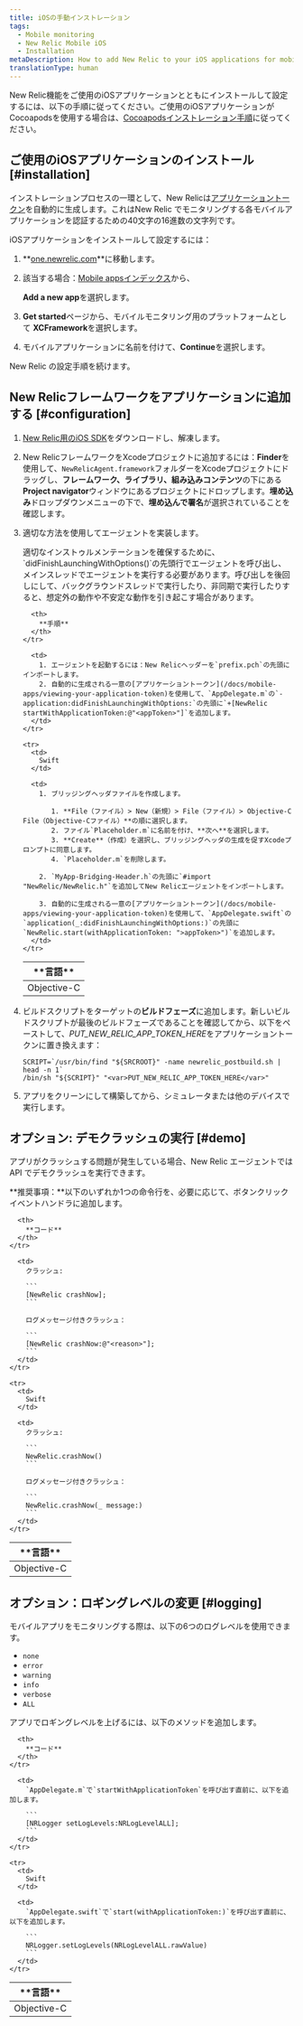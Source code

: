 ```yaml
---
title: iOSの手動インストレーション
tags:
  - Mobile monitoring
  - New Relic Mobile iOS
  - Installation
metaDescription: How to add New Relic to your iOS applications for mobile monitoring.
translationType: human
---
```


New Relic機能をご使用のiOSアプリケーションとともにインストールして設定するには、以下の手順に従ってください。ご使用のiOSアプリケーションがCocoapodsを使用する場合は、[Cocoapodsインストレーション手順](/docs/mobile-monitoring-installation/cocoapods-installation-and-configuration)に従ってください。

## ご使用のiOSアプリケーションのインストール [#installation]

インストレーションプロセスの一環として、New Relicは[アプリケーショントークン](/docs/mobile-apps/viewing-your-application-token)を自動的に生成します。これはNew Relic でモニタリングする各モバイルアプリケーションを認証するための40文字の16進数の文字列です。

iOSアプリケーションをインストールして設定するには：

1. **[one.newrelic.com](https://one.newrelic.com/all-capabilities)**に移動します。

2. 該当する場合：[Mobile appsインデックス](/docs/mobile-apps/mobile-apps-menu)から、

   <Icon name="fe-plus-circle"/>

   **Add a new app**を選択します。

3. **Get started**ページから、モバイルモニタリング用のプラットフォームとして **XCFramework**を選択します。

4. モバイルアプリケーションに名前を付けて、**Continue**を選択します。

New Relic の設定手順を続けます。

## New Relicフレームワークをアプリケーションに追加する [#configuration]

1. [New Relic用のiOS SDK](/docs/release-notes/mobile-release-notes/xcframework-release-notes)をダウンロードし、解凍します。

2. New RelicフレームワークをXcodeプロジェクトに追加するには：**Finder**を使用して、`NewRelicAgent.framework`フォルダーをXcodeプロジェクトにドラッグし、**フレームワーク、ライブラリ、組み込みコンテンツ**の下にある**Project navigator**ウィンドウにあるプロジェクトにドロップします。**埋め込み**ドロップダウンメニューの下で、**埋め込んで署名**が選択されていることを確認します。

3. 適切な方法を使用してエージェントを実装します。

   <Callout variant="important">
     適切なインストゥルメンテーションを確保するために、`didFinishLaunchingWithOptions()`の先頭行でエージェントを呼び出し、メインスレッドでエージェントを実行する必要があります。呼び出しを後回しにして、バックグラウンドスレッドで実行したり、非同期で実行したりすると、想定外の動作や不安定な動作を引き起こす場合があります。
   </Callout>

   <table>
     <thead>
       <tr>
         <th style={{ width: "150px" }}>
           **言語**
         </th>

         <th>
           **手順**
         </th>
       </tr>
     </thead>

     <tbody>
       <tr>
         <td>
           Objective-C
         </td>

         <td>
           1. エージェントを起動するには：New Relicヘッダーを`prefix.pch`の先頭にインポートします。
           2. 自動的に生成される一意の[アプリケーショントークン](/docs/mobile-apps/viewing-your-application-token)を使用して、`AppDelegate.m`の`-application:didFinishLaunchingWithOptions:`の先頭に`+[NewRelic startWithApplicationToken:@"<appToken>"]`を追加します。
         </td>
       </tr>

       <tr>
         <td>
           Swift
         </td>

         <td>
           1. ブリッジングヘッダファイルを作成します。

              1. **File（ファイル）> New（新規）> File（ファイル）> Objective-C File（Objective-Cファイル）**の順に選択します。
              2. ファイル`Placeholder.m`に名前を付け、**次へ**を選択します。
              3. **Create**（作成）を選択し、ブリッジングヘッダの生成を促すXcodeプロンプトに同意します。
              4. `Placeholder.m`を削除します。

           2. `MyApp-Bridging-Header.h`の先頭に`#import "NewRelic/NewRelic.h"`を追加してNew Relicエージェントをインポートします。

           3. 自動的に生成される一意の[アプリケーショントークン](/docs/mobile-apps/viewing-your-application-token)を使用して、`AppDelegate.swift`の`application(_:didFinishLaunchingWithOptions:)`の先頭に`NewRelic.start(withApplicationToken: ">appToken>")`を追加します。
         </td>
       </tr>
     </tbody>
   </table>

4. ビルドスクリプトをターゲットの**ビルドフェーズ**に追加します。新しいビルドスクリプトが最後のビルドフェーズであることを確認してから、以下をペーストして、<var>PUT_NEW_RELIC_APP_TOKEN_HERE</var>をアプリケーショントークンに置き換えます：

   ```
   SCRIPT=`/usr/bin/find "${SRCROOT}" -name newrelic_postbuild.sh | head -n 1`
   /bin/sh "${SCRIPT}" "<var>PUT_NEW_RELIC_APP_TOKEN_HERE</var>"
   ```

5. アプリをクリーンにして構築してから、シミュレータまたは他のデバイスで実行します。

<InstallFeedback/>

## オプション: デモクラッシュの実行 [#demo]

アプリがクラッシュする問題が発生している場合、New Relic エージェントでは API でデモクラッシュを実行できます。

**推奨事項：**以下のいずれか1つの命令行を、必要に応じて、ボタンクリックイベントハンドラに追加します。

<table>
  <thead>
    <tr>
      <th style={{ width: "150px" }}>
        **言語**
      </th>

      <th>
        **コード**
      </th>
    </tr>
  </thead>

  <tbody>
    <tr>
      <td>
        Objective-C
      </td>

      <td>
        クラッシュ:

        ```
        [NewRelic crashNow];
        ```

        ログメッセージ付きクラッシュ：

        ```
        [NewRelic crashNow:@"<reason>"];
        ```
      </td>
    </tr>

    <tr>
      <td>
        Swift
      </td>

      <td>
        クラッシュ:

        ```
        NewRelic.crashNow()
        ```

        ログメッセージ付きクラッシュ：

        ```
        NewRelic.crashNow(_ message:)
        ```
      </td>
    </tr>
  </tbody>
</table>

## オプション：ロギングレベルの変更 [#logging]

モバイルアプリをモニタリングする際は、以下の6つのログレベルを使用できます。

* `none`
* `error`
* `warning`
* `info`
* `verbose`
* `ALL`

アプリでロギングレベルを上げるには、以下のメソッドを追加します。

<table>
  <thead>
    <tr>
      <th style={{ width: "150px" }}>
        **言語**
      </th>

      <th>
        **コード**
      </th>
    </tr>
  </thead>

  <tbody>
    <tr>
      <td>
        Objective-C
      </td>

      <td>
        `AppDelegate.m`で`startWithApplicationToken`を呼び出す直前に、以下を追加します。

        ```
        [NRLogger setLogLevels:NRLogLevelALL];
        ```
      </td>
    </tr>

    <tr>
      <td>
        Swift
      </td>

      <td>
        `AppDelegate.swift`で`start(withApplicationToken:)`を呼び出す直前に、以下を追加します。

        ```
        NRLogger.setLogLevels(NRLogLevelALL.rawValue)
        ```
      </td>
    </tr>
  </tbody>
</table>